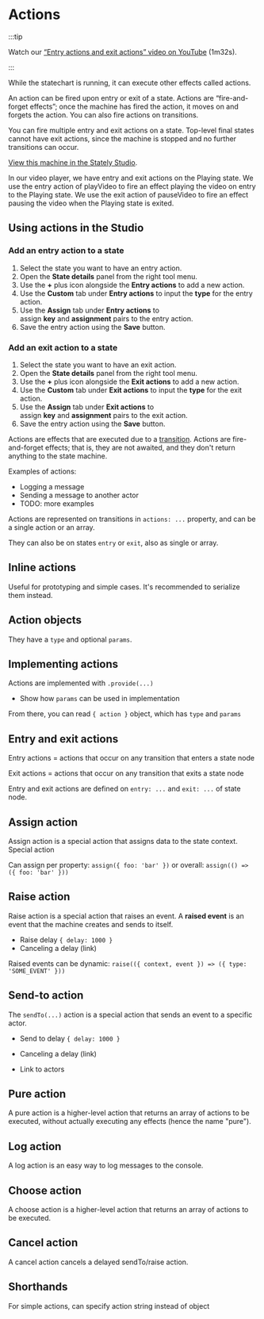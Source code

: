 # Actions


:::tip

Watch our [“Entry actions and exit actions” video on YouTube](https://www.youtube.com/watch?v=GYoYZ1Dt1sA&list=PLvWgkXBB3dd4I_l-djWVU2UGPyBgKfnTQ&index=8) (1m32s).

:::

While the statechart is running, it can execute other effects called actions.

An action can be fired upon entry or exit of a state. Actions are “fire-and-forget effects”; once the machine has fired the action, it moves on and forgets the action. You can also fire actions on transitions.

You can fire multiple entry and exit actions on a state. Top-level final states cannot have exit actions, since the machine is stopped and no further transitions can occur.

<p>
  <ThemedImage
    alt="Video player state machine containing closed and opened states. On the Play event, the Closed state transitions to the Opened state. The Playing state has an entry action for starting a video playing indicated by the ‘Entry’ label and the text playVideo, and an exit action for pausing a video indicated by the ‘Exit’ lable and the text pauseVideo. The Opened state contains Playing and Paused states, which are transitioned between using the Pause and Play events. There’s a Stop event from the Opened state that transitions to the final state of Stopped. There’s an onDone event from the parent Opened state back to the Closed state."
    sources={{
      light:
        'https://stately.ai/registry/machines/222e2d7a-0ed6-4f2c-843a-e6646d717000.light.png',
      dark: 'https://stately.ai/registry/machines/222e2d7a-0ed6-4f2c-843a-e6646d717000.dark.png',
    }}
  />
</p>

[View this machine in the Stately Studio](https://stately.ai/registry/editor/e13bef2b-bb13-4465-96ac-0bc25340688e?machineId=222e2d7a-0ed6-4f2c-843a-e6646d717000).

In our video player, we have entry and exit actions on the Playing state. We use the entry action of playVideo to fire an effect playing the video on entry to the Playing state. We use the exit action of pauseVideo to fire an effect pausing the video when the Playing state is exited.

## Using actions in the Studio

### Add an entry action to a state

1. Select the state you want to have an entry action.
2. Open the **State details** panel from the right tool menu.
3. Use the **+** plus icon alongside the **Entry actions** to add a new action.
4. Use the **Custom** tab under **Entry actions** to input the **type** for the entry action.
5. Use the **Assign** tab under **Entry actions** to assign **key** and **assignment** pairs to the entry action.
6. Save the entry action using the **Save** button.

### Add an exit action to a state

1. Select the state you want to have an exit action.
2. Open the **State details** panel from the right tool menu.
3. Use the **+** plus icon alongside the **Exit actions** to add a new action.
4. Use the **Custom** tab under **Exit actions** to input the **type** for the exit action.
5. Use the **Assign** tab under **Exit actions** to assign **key** and **assignment** pairs to the exit action.
6. Save the entry action using the **Save** button.

<!-- TODO: add link below -->

Actions are effects that are executed due to a [transition](#). Actions are fire-and-forget effects; that is, they are not awaited, and they don't return anything to the state machine.

Examples of actions:

- Logging a message
- Sending a message to another actor
- TODO: more examples

Actions are represented on transitions in `actions: ...` property, and can be a single action or an array.

They can also be on states `entry` or `exit`, also as single or array.

<!-- TODO: simple example -->

## Inline actions

Useful for prototyping and simple cases. It's recommended to serialize them instead.

<!-- TODO: `{ actions: () => { ... } } -->

## Action objects

They have a `type` and optional `params`.

<!-- TODO: parameterized action -->

## Implementing actions

Actions are implemented with `.provide(...)`

<!-- TODO: `.provide({ actions })` -->

- Show how `params` can be used in implementation

From there, you can read `{ action }` object, which has `type` and `params`

## Entry and exit actions

Entry actions = actions that occur on any transition that enters a state node

<!-- TODO: illustation -->

Exit actions = actions that occur on any transition that exits a state node

<!-- TODO: illustration -->

Entry and exit actions are defined on `entry: ...` and `exit: ...` of state node.

<!-- TODO: example -->

## Assign action

Assign action is a special action that assigns data to the state context. Special action

Can assign per property: `assign({ foo: 'bar' })` or overall: `assign(() => ({ foo: 'bar' }))`

<!-- TODO: example -->

## Raise action

Raise action is a special action that raises an event. A **raised event** is an event that the machine creates and sends to itself.

<!-- TODO: example -->

- Raise delay `{ delay: 1000 }`
- Canceling a delay (link)

Raised events can be dynamic: `raise(({ context, event }) => ({ type: 'SOME_EVENT' }))`

## Send-to action

The `sendTo(...)` action is a special action that sends an event to a specific actor.

<!-- TODO: example -->

- Send to delay `{ delay: 1000 }`
- Canceling a delay (link)

- Link to actors

## Pure action

A pure action is a higher-level action that returns an array of actions to be executed, without actually executing any effects (hence the name "pure").

<!-- TODO: example -->

## Log action

A log action is an easy way to log messages to the console.

<!-- TODO: example -->

## Choose action

A choose action is a higher-level action that returns an array of actions to be executed.

<!-- TODO: example -->

## Cancel action

A cancel action cancels a delayed sendTo/raise action.

## Shorthands

For simple actions, can specify action string instead of object
